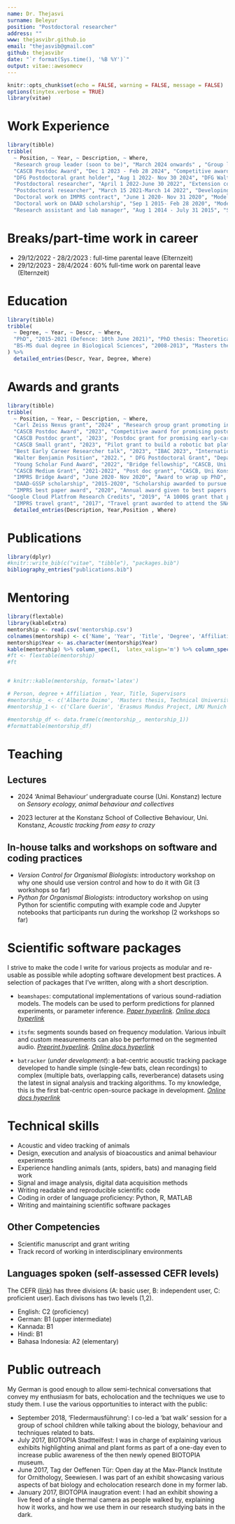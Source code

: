 ```yaml
---
name: Dr. Thejasvi 
surname: Beleyur
position: "Postdoctoral researcher"
address: ""
www: thejasvibr.github.io
email: "thejasvib@gmail.com"
github: thejasvibr
date: "`r format(Sys.time(), '%B %Y')`"
output: vitae::awesomecv
---
```

```r
knitr::opts_chunk$set(echo = FALSE, warning = FALSE, message = FALSE)
options(tinytex.verbose = TRUE)
library(vitae)
```

# Work Experience

```r
library(tibble)
tribble(
  ~ Position, ~ Year, ~ Description, ~ Where,
  "Research group leader (soon to be)", "March 2024 onwards" , "Group leader of the 'Active Sensing Collectives' research group " ,"Centre for the Advanced Study of Collective Behaviour (CASCB), Konstanz, Germany",
  "CASCB Postdoc Award", "Dec 1 2023 - Feb 28 2024", "Competitive award for promising postdocs looking to start their own groups.", "CASCB, Uni. Konstanz",
  "DFG Postdoctoral grant holder", "Aug 1 2022- Nov 30 2024", "DFG Walter Benjamin Awardee", "Dept. of Biology, Uni Konstanz, Germany",
  "Postdoctoral researcher", "April 1 2022-June 30 2022", "Extension contract for CASCB work", "CASCB, Uni. Konstanz",
  "Postdoctoral researcher", "March 15 2021-March 14 2022", "Developing analysis workflows to analyse the Ushichka dataset", "CASCB, Uni Konstanz",
  "Doctoral work on IMPRS contract", "June 1 2020- Nov 31 2020", "Modelling and multi-sensor tracking of free-flying bat groups", "Max-Planck Institute for Ornithology, Seewiesen, Germany",
  "Doctoral work on DAAD scholarship", "Sep 1 2015- Feb 28 2020", "Modelling and multi-sensor tracking of free-flying bat groups", "Max-Planck Institute for Ornithology, Seewiesen, Germany",
  "Research assistant and lab manager", "Aug 1 2014 - July 31 2015", "Social spider web construction and setting up undergraduate laboratory facilities", "Azim Premji University, Bengaluru, India",)  %>% detailed_entries(Description, Year,Position , Where)
```

# Breaks/part-time work in career

* 29/12/2022 - 28/2/2023 : full-time parental leave (Elternzeit)
* 29/12/2023 - 28/4/2024 : 60% full-time work on parental leave  (Elternzeit) 

# Education

```r
library(tibble)
tribble(
  ~ Degree, ~ Year, ~ Descr, ~ Where,
  "PhD", "2015-2021 (Defence: 10th June 2021)", "PhD thesis: Theoretical and empirical investigations of echolocation in bat groups", "University of Konstanz, Germany",
  "BS-MS dual degree in Biological Sciences", "2008-2013", "Masters thesis: Task differentiation during prey capture and retreat-mate recognition in the indian social spider, Stegodyphus sarasinorum (eresidae)", "IISER-Thiruvananthapuram, India",
) %>% 
  detailed_entries(Descr, Year, Degree, Where)
```


# Awards and grants

```r
library(tibble)
tribble(
  ~ Position, ~ Year, ~ Description, ~ Where,
  "Carl Zeiss Nexus grant", "2024" , "Research group grant promoting interdisciplinary science" ,"CASCB, Uni. Konstanz",
  "CASCB Postdoc Award", "2023", "Competitive award for promising postdocs looking to start their own groups.", "CASCB, Uni. Konstanz",
  "CASCB Postdoc grant", '2023', 'Postdoc grant for promising early-career researchers', 'CASCB, Uni. Konstanz',
  "CASCB Small grant", "2023", "Pilot grant to build a robotic bat platform", "CASCB, Uni. Konstanz",
  "Best Early Career Researcher talk", "2023", "IBAC 2023", "International Bioacoustics Society conference, Japan,2023",
  "Walter Benjamin Position", "2022.", " DFG Postdoctoral Grant", "Department of Biology, Uni. Konstanz",
  "Young Scholar Fund Award", "2022", "Bridge fellowship", "CASCB, Uni. Konstanz",
  "CASCB Medium Grant", "2021-2022", "Post doc grant", "CASCB, Uni Konstanz", 
  "IMPRS Bridge Award", "June 2020- Nov 2020", "Award to wrap up PhD", "IMPRS for Organismal Biology",
  "DAAD-GSSP scholarship", "2015-2020", "Scholarship awarded to pursue doctoral studies", "German Academic Exchange Service (DAAD)",
  "IMPRS best paper award", "2020", "Annual award given to best papers submitted in the graduate school.", "IMPRS for Organismal Biology",
"Google Cloud Platfrom Research Credits", "2019", "A 1000$ grant that provides access to cloud computing resources to execute simulations for Beleyur & Goerlitz 2019", "Google Cloud",
  "IMPRS travel grant", "2017", "Travel grant awarded to attend the SNAK 2018 acoustics course in Odense, Denmark", "IMPRS for Organismal Biology") %>% 
  detailed_entries(Description, Year,Position , Where)
```


# Publications

```r
library(dplyr)
#knitr::write_bib(c("vitae", "tibble"), "packages.bib")
bibliography_entries("publications.bib") 
```
\newpage 

# Mentoring

```r
library(flextable)
library(kableExtra)
mentorship <- read.csv('mentorship.csv')
colnames(mentorship) <- c('Name', 'Year', 'Title', 'Degree', 'Affiliation', 'Co-supervisors')
mentorship$Year <- as.character(mentorship$Year)
kable(mentorship) %>% column_spec(1,  latex_valign='m') %>% column_spec(2,  latex_valign='m') %>% column_spec(3, width='5cm', latex_valign='m') %>% column_spec(4, width='2cm', latex_valign='m') %>% column_spec(5, width='2cm', latex_valign='m') %>% column_spec(6, width='3cm',latex_valign='m')
#ft <- flextable(mentorship)
#ft


# knitr::kable(mentorship, format='latex')

# Person, degree + Affiliation , Year, Title, Supervisors
#mentorship_ <- c('Alberto Doimo', 'Masters thesis, Technical University of Milan', '2024', 'RO-BAT: a bat-inspired approach on mobile robot navigation using Direction of Arrival estimation', 'Co-sup. with #Dr. Andreagiovanni Reina, Prof. Heiko Hammann - Uni. Konstanz' )
#mentorship_1 <- c('Clare Guerin', 'Erasmus Mundus Project, LMU Munich', '2016', 'Quantifying potential #sensory interference in bat aggregations', 'Co-sup. with Dr. Holger Goerlitz - MPI Ornithology, Seewiesen')

#mentorship_df <- data.frame(c(mentorship_, mentorship_1))
#formattable(mentorship_df)


```


# Teaching 

## Lectures

* 2024 'Animal Behaviour' undergraduate course (Uni. Konstanz) lecture on *Sensory ecology, animal behaviour  and collectives*

* 2023 lecturer at the Konstanz School of Collective Behaviour, Uni. Konstanz, *Acoustic tracking from easy to crazy*

## In-house talks and workshops on software and coding practices

* *Version Control for Organismal Biologists*: introductory workshop on why one should use version control and how to do it with Git (3 workshops so far)
* *Python for Organismal Biologists*: introductory workshop on using Python for scientific computing with example code and Jupyter notebooks that participants run during the workshop (2 workshops so far)



# Scientific software packages
I strive to make the code I write for various projects as modular and re-usable as possible while adopting software development best practices. A selection of packages that I've written, along with a short description. 

* ```beamshapes```: computational implementations of various sound-radiation models. The models can be used to perform predictions for planned experiments, or parameter inference.  [*Paper hyperlink*](https://joss.theoj.org/papers/10.21105/joss.03740). [*Online docs hyperlink*](https://beamshapes.readthedocs.io/en/latest/)

* ```itsfm```: segments sounds based on frequency modulation. Various inbuilt and custom measurements can also be performed on the segmented audio. [*Preprint hyperlink*](https://www.biorxiv.org/content/10.1101/2021.01.09.426033v1). [*Online docs hyperlink*](https://itsfm.rtfd.io)

* ```batracker``` (*under development*): a bat-centric acoustic tracking package developed to handle simple (single-few bats, clean recordings) to complex (multiple bats, overlapping calls, reverberance) datasets using the latest in signal analysis and tracking algorithms. To my knowledge, this is the first bat-centric open-source package in development. [*Online docs hyperlink*](https://batracker.rtfd.io)

\newpage 
# Technical skills 

* Acoustic and video tracking of animals 
* Design, execution and analysis of bioacoustics and animal behaviour experiments
* Experience handling animals (ants, spiders, bats) and managing field work
* Signal and image analysis, digital data acquisition methods
* Writing readable and reproducible scientific code
* Coding in order of language proficiency: Python, R, MATLAB
* Writing and maintaining scientific software packages



## Other Competencies

* Scientific manuscript and grant writing
* Track record of working in interdisciplinary environments 
  
## Languages spoken (self-assessed CEFR levels)
The CEFR ([link](https://en.wikipedia.org/wiki/Common_European_Framework_of_Reference_for_Languages)) has three divisions (A: basic user, B: independent user, C: proficient user). Each divisons has two levels (1,2).

* English: C2 (proficiency)
* German: B1 (upper intermediate)
* Kannada: B1
* Hindi: B1
* Bahasa Indonesia: A2 (elementary)


# Public outreach

My German is good enough to allow semi-technical conversations that convey my enthusiasm for bats, echolocation and the techniques we use to study them. I use the various opportunities to interact with the public:

* September 2018, 'Fledermausführung': I co-led a 'bat walk' session for a group of school children while talking about the biology, behaviour and techniques related to bats. 
* July 2017, BIOTOPIA Stadtteilfest: I was in charge of explaining various exhibits highlighting animal and plant forms as part of a one-day even to increase public awareness of the then newly opened BIOTOPIA museum.
* June 2017, Tag der Oeffenen Tür: Open day at the Max-Planck Institute for Ornithology, Seewiesen. I was part of an exhibit showcasing various aspects of bat biology and echolocation research done in my former lab. 
* January 2017, BIOTOPIA inaugration event: I had an exhibit showing a live feed of a single thermal camera as people walked by, explaining how it works, and how we use them in our research studying bats in the dark.
